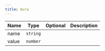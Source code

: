 ```yaml
---
title: Aura
---
```


| Name | Type | Optional | Description |
|------|------|----------|-------------|
| name | `string` |  |  |
| value | `number` |  |  |